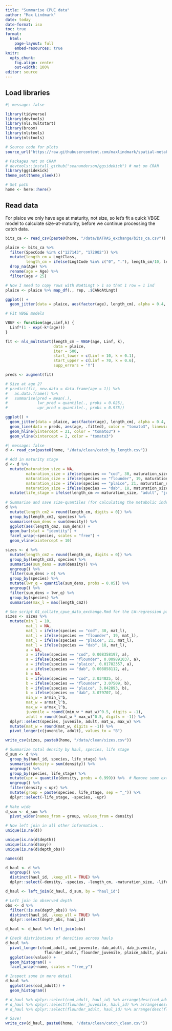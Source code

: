 ```yaml
---
title: "Summarise CPUE data"
author: "Max Lindmark"
date: today
date-format: iso
toc: true
format: 
  html:
    page-layout: full
    embed-resources: true
knitr: 
  opts_chunk:
    fig.align: center
    out-width: 100%
editor: source
---
```


## Load libraries

```r
#| message: false

library(tidyverse)
library(devtools)
library(nls.multstart)
library(broom)
library(nlstools)
library(nlstools)

# Source code for plots
source_url("https://raw.githubusercontent.com/maxlindmark/spatial-metabolic-index/main/R/functions/map-plot.R")

# Packages not on CRAN
# devtools::install_github("seananderson/ggsidekick") # not on CRAN 
library(ggsidekick)
theme_set(theme_sleek())

# Set path 
home <- here::here()
```

## Read data
For plaice we only have age at maturity, not size, so let's fit a quick VBGE model to calculate size-at-maturity, before we continue processing the catch data.

```r
bits_ca <- read_csv(paste0(home, "/data/DATRAS_exchange/bits_ca.csv")) %>% filter(Year > 1992) # To match covariates

plaice <- bits_ca %>% 
  filter(SpecCode %in% c("127143", "172902")) %>%  
  mutate(length_cm = LngtClass,
         length_cm = ifelse(LngtCode %in% c("0", "."), length_cm/10, length_cm)) %>%  
  drop_na(Age) %>%  
  rename(age = Age) %>%  
  filter(age < 25)

# Now I need to copy rows with NoAtLngt > 1 so that 1 row = 1 ind
plaice <- plaice %>% map_df(., rep, .$CANoAtLngt)

ggplot() +
  geom_jitter(data = plaice, aes(factor(age), length_cm), alpha = 0.4, height = 0)

# Fit VBGE models

VBGF <- function(age,Linf,k) { 
  Linf*(1 - exp(-k*(age))) 
}

fit <- nls_multstart(length_cm ~ VBGF(age, Linf, k),
                     data = plaice,
                     iter = 500,
                     start_lower = c(Linf = 10, k = 0.1),
                     start_upper = c(Linf = 70, k = 0.6),
                     supp_errors = 'Y')

preds <- augment(fit)

# Size at age 2?
# predict(fit, new.data = data.frame(age = 1)) %>%  
#   as.data.frame() %>%  
#   summarise(pred = mean(.),
#             lwr_pred = quantile(., probs = 0.025),
#             upr_pred = quantile(., probs = 0.975))

ggplot() +
  geom_jitter(data = plaice, aes(factor(age), length_cm), alpha = 0.4, height = 0) +
  geom_line(data = preds, aes(age, .fitted), color = "tomato3", linewidth = 1) + 
  geom_hline(yintercept = 21, color = "tomato3") + 
  geom_vline(xintercept = 2, color = "tomato3")
```

```r
#| message: false
d <- read_csv(paste0(home, "/data/clean/catch_by_length.csv"))

# Add in maturity stage
d <- d %>%  
  mutate(maturation_size = NA,
         maturation_size = ifelse(species == "cod", 30, maturation_size), # Lindmark 2020, van Leeuven 2013
         maturation_size = ifelse(species == "flounder", 19, maturation_size), # Erlandsson 2017 (median L50)
         maturation_size = ifelse(species == "plaice", 21, maturation_size), # Estimated above based on WGBFAS 50% of 2 year olds being mature
         maturation_size = ifelse(species == "dab", 18, maturation_size)) %>%  # Stock Annex: Dab (Limanda limanda) in subdivisions 22–32 (Baltic Sea)
  mutate(life_stage = ifelse(length_cm >= maturation_size, "adult", "juvenile"))
  
# Summarise and save size-quantiles (for calculating the metabolic index for representative sizes later on)
d %>%  
  mutate(length_cm2 = round(length_cm, digits = 0)) %>%  
  group_by(length_cm2, species) %>%  
  summarise(sum_dens = sum(density)) %>%  
  ggplot(aes(length_cm2, sum_dens)) + 
  geom_bar(stat = "identity") + 
  facet_wrap(~species, scales = "free") + 
  geom_vline(xintercept = 10)

sizes <- d %>%  
  mutate(length_cm2 = round(length_cm, digits = 0)) %>%  
  group_by(length_cm2, species) %>%  
  summarise(sum_dens = sum(density)) %>%  
  ungroup() %>%  
  filter(sum_dens > 0) %>%  
  group_by(species) %>%  
  mutate(lwr_q = quantile(sum_dens, probs = 0.05)) %>%  
  ungroup() %>%  
  filter(sum_dens > lwr_q) %>%  
  group_by(species) %>%  
  summarise(max_l = max(length_cm2))

# See script 01_collate_cpue_data_exchange.Rmd for the LW-regression parameters
sizes <- sizes %>%  
  mutate(min_l = 10, 
         mat_l = NA,
         mat_l = ifelse(species == "cod", 30, mat_l),
         mat_l = ifelse(species == "flounder", 19, mat_l),
         mat_l = ifelse(species == "plaice", 21, mat_l),
         mat_l = ifelse(species == "dab", 18, mat_l),
         a = NA,
         a = ifelse(species == "cod", 0.008358197, a),
         a = ifelse(species == "flounder", 0.009891037, a),
         a = ifelse(species == "plaice", 0.01782357, a),
         a = ifelse(species == "dab", 0.008858112, a),
         b = NA,
         b = ifelse(species == "cod", 3.034025, b),
         b = ifelse(species == "flounder", 3.07509, b),
         b = ifelse(species == "plaice", 3.042893, b),
         b = ifelse(species == "dab", 3.079707, b),
         min_w = a*min_l^b,
         mat_w = a*mat_l^b,
         max_w = a*max_l^b,
         juvenile = round((min_w * mat_w)^0.5, digits = -1),
         adult = round((mat_w * max_w)^0.5, digits = -1)) %>%  
  dplyr::select(species, juvenile, adult, mat_w, max_w) %>%  
  mutate(mat_w = round(mat_w, digits = -1)) %>%  
  pivot_longer(c(juvenile, adult), values_to = "B")

write_csv(sizes, paste0(home, "/data/clean/sizes.csv"))

# Summarize total density by haul, species, life stage
d_sum <- d %>%  
  group_by(haul_id, species, life_stage) %>%  
  summarise(density = sum(density)) %>%  
  ungroup() %>%  
  group_by(species, life_stage) %>%  
  mutate(upr = quantile(density, probs = 0.999)) %>%  # Remove some extreme values...
  ungroup() %>%  
  filter(density < upr) %>%  
  mutate(group = paste(species, life_stage, sep = "_")) %>%  
  dplyr::select(-life_stage, -species, -upr)
  
# Make wide
d_sum <- d_sum %>%  
  pivot_wider(names_from = group, values_from = density)

# Now left join in all other information...
unique(is.na(d))

unique(is.na(d$depth))
unique(is.na(d$oxy))
unique(is.na(d$depth_obs))

names(d)

d_haul <- d %>%  
  ungroup() %>% 
  distinct(haul_id, .keep_all = TRUE) %>%  
  dplyr::select(-density, -species, -length_cm, -maturation_size, -life_stage, -depth_obs)

d_haul <- left_join(d_haul, d_sum, by = "haul_id")

# Left join in observed depth
obs <- d %>%  
  filter(!is.na(depth_obs)) %>% 
  distinct(haul_id, .keep_all = TRUE) %>% 
  dplyr::select(depth_obs, haul_id)

d_haul <- d_haul %>% left_join(obs)

# Check distributions of densities across hauls
d_haul %>%  
  pivot_longer(c(cod_adult, cod_juvenile, dab_adult, dab_juvenile,
                 flounder_adult, flounder_juvenile, plaice_adult, plaice_juvenile)) %>%  
  ggplot(aes(value)) + 
  geom_histogram() + 
  facet_wrap(~name, scales = "free_y")

# Inspect some in more detail
d_haul %>%  
  ggplot(aes(cod_adult)) + 
  geom_histogram()

# d_haul %>% dplyr::select(cod_adult, haul_id) %>% arrange(desc(cod_adult)) %>% as.data.frame() %>% head(20)
# d_haul %>% dplyr::select(flounder_juvenile, haul_id) %>% arrange(desc(flounder_juvenile)) %>% as.data.frame() %>% head(20)
# d_haul %>% dplyr::select(flounder_adult, haul_id) %>% arrange(desc(flounder_adult)) %>% as.data.frame() %>% head(20)

# Save!
write_csv(d_haul, paste0(home, "/data/clean/catch_clean.csv"))
```
